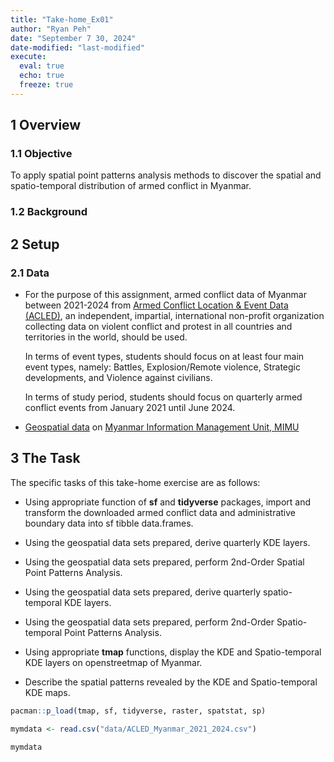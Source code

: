 ---
title: "Take-home_Ex01"
author: "Ryan Peh"
date: "September 7 30, 2024"
date-modified: "last-modified"
execute: 
  eval: true
  echo: true
  freeze: true
---

## **1 Overview**

### **1.1 Objective**

To apply spatial point patterns analysis methods to discover the spatial and spatio-temporal distribution of armed conflict in Myanmar.

### 1.2 Background

## **2 Setup**

### **2.1 Data**

-   For the purpose of this assignment, armed conflict data of Myanmar between 2021-2024 from [Armed Conflict Location & Event Data (ACLED)](https://acleddata.com/), an independent, impartial, international non-profit organization collecting data on violent conflict and protest in all countries and territories in the world, should be used.

    In terms of event types, students should focus on at least four main event types, namely: Battles, Explosion/Remote violence, Strategic developments, and Violence against civilians.

    In terms of study period, students should focus on quarterly armed conflict events from January 2021 until June 2024.

-   [Geospatial data](http://geonode.themimu.info/layers/?limit=100&offset=0) on [Myanmar Information Management Unit, MIMU](http://www.themimu.info/)

## **3 The Task**

The specific tasks of this take-home exercise are as follows:

-   Using appropriate function of **sf** and **tidyverse** packages, import and transform the downloaded armed conflict data and administrative boundary data into sf tibble data.frames.

-   Using the geospatial data sets prepared, derive quarterly KDE layers.

-   Using the geospatial data sets prepared, perform 2nd-Order Spatial Point Patterns Analysis.

-   Using the geospatial data sets prepared, derive quarterly spatio-temporal KDE layers.

-   Using the geospatial data sets prepared, perform 2nd-Order Spatio-temporal Point Patterns Analysis.

-   Using appropriate **tmap** functions, display the KDE and Spatio-temporal KDE layers on openstreetmap of Myanmar.

-   Describe the spatial patterns revealed by the KDE and Spatio-temporal KDE maps.

```{r}
pacman::p_load(tmap, sf, tidyverse, raster, spatstat, sp)
```

```{r}
mymdata <- read.csv("data/ACLED_Myanmar_2021_2024.csv")
```

```{r}
mymdata 
```

